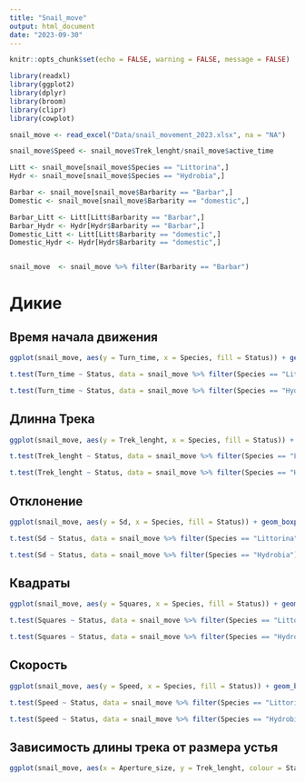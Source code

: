 ```yaml
---
title: "Snail_move"
output: html_document
date: "2023-09-30"
---
```


```r
knitr::opts_chunk$set(echo = FALSE, warning = FALSE, message = FALSE)
```



```r
library(readxl)
library(ggplot2)
library(dplyr)
library(broom)
library(clipr)
library(cowplot)

```



```r
snail_move <- read_excel("Data/snail_movement_2023.xlsx", na = "NA")

snail_move$Speed <- snail_move$Trek_lenght/snail_move$active_time

Litt <- snail_move[snail_move$Species == "Littorina",]
Hydr <- snail_move[snail_move$Species == "Hydrobia",]

Barbar <- snail_move[snail_move$Barbarity == "Barbar",]
Domestic <- snail_move[snail_move$Barbarity == "domestic",]

Barbar_Litt <- Litt[Litt$Barbarity == "Barbar",]
Barbar_Hydr <- Hydr[Hydr$Barbarity == "Barbar",]
Domestic_Litt <- Litt[Litt$Barbarity == "domestic",]
Domestic_Hydr <- Hydr[Hydr$Barbarity == "domestic",]


snail_move  <- snail_move %>% filter(Barbarity == "Barbar")
```
# Дикие 

## Время начала движения 

```r

ggplot(snail_move, aes(y = Turn_time, x = Species, fill = Status)) + geom_boxplot() + theme_bw()

```

```r
t.test(Turn_time ~ Status, data = snail_move %>% filter(Species == "Littorina"))
```

```r
t.test(Turn_time ~ Status, data = snail_move %>% filter(Species == "Hydrobia"))
```


## Длинна Трека

```r
ggplot(snail_move, aes(y = Trek_lenght, x = Species, fill = Status)) + geom_boxplot() + theme_bw()
```

```r
t.test(Trek_lenght ~ Status, data = snail_move %>% filter(Species == "Littorina"))
```

```r
t.test(Trek_lenght ~ Status, data = snail_move %>% filter(Species == "Hydrobia"))
```


## Отклонение 

```r
ggplot(snail_move, aes(y = Sd, x = Species, fill = Status)) + geom_boxplot() + theme_bw()
```

```r
t.test(Sd ~ Status, data = snail_move %>% filter(Species == "Littorina"))
```


```r
t.test(Sd ~ Status, data = snail_move %>% filter(Species == "Hydrobia"))
```


## Квадраты

```r
ggplot(snail_move, aes(y = Squares, x = Species, fill = Status)) + geom_boxplot() + theme_bw()
```
```r
t.test(Squares ~ Status, data = snail_move %>% filter(Species == "Littorina"))
```

```r
t.test(Squares ~ Status, data = snail_move %>% filter(Species == "Hydrobia"))
```


## Скорость

```r
ggplot(snail_move, aes(y = Speed, x = Species, fill = Status)) + geom_boxplot() + theme_bw()
```


```r
t.test(Speed ~ Status, data = snail_move %>% filter(Species == "Littorina"))

```

```r
t.test(Speed ~ Status, data = snail_move %>% filter(Species == "Hydrobia"))

```


## Зависимость  длины трека от размера устья

```r
ggplot(snail_move, aes(x = Aperture_size, y = Trek_lenght, colour = Status)) + geom_point() + facet_wrap (~Species) + geom_smooth(method = 'lm')
```

